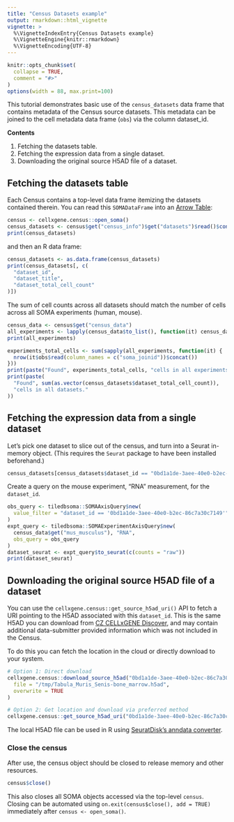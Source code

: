 ```yaml
---
title: "Census Datasets example"
output: rmarkdown::html_vignette
vignette: >
  %\VignetteIndexEntry{Census Datasets example}
  %\VignetteEngine{knitr::rmarkdown}
  %\VignetteEncoding{UTF-8}
---
```


```r
knitr::opts_chunk$set(
  collapse = TRUE,
  comment = "#>"
)
options(width = 88, max.print=100)
```

<!--
THIS VIGNETTE IS BASED ON:
https://github.com/chanzuckerberg/cellxgene-census/blob/main/api/python/notebooks/api_demo/census_datasets.ipynb
-->

This tutorial demonstrates basic use of the `census_datasets` data frame that contains metadata of the Census source datasets. This metadata can be joined to the cell metadata data frame (`obs`) via the column dataset_id.

**Contents**

1. Fetching the datasets table.
2. Fetching the expression data from a single dataset.
3. Downloading the original source H5AD file of a dataset.

## Fetching the datasets table

Each Census contains a top-level data frame itemizing the datasets contained therein. You can read this `SOMADataFrame` into an [Arrow Table](https://arrow.apache.org/docs/r/reference/Table.html):

```r
census <- cellxgene.census::open_soma()
census_datasets <- census$get("census_info")$get("datasets")$read()$concat()
print(census_datasets)
```

and then an R data frame:

```r
census_datasets <- as.data.frame(census_datasets)
print(census_datasets[, c(
  "dataset_id",
  "dataset_title",
  "dataset_total_cell_count"
)])
```

The sum of cell counts across all datasets should match the number of cells across all SOMA experiments (human, mouse).

```r
census_data <- census$get("census_data")
all_experiments <- lapply(census_data$to_list(), function(it) census_data$get(it$name))
print(all_experiments)
```

```r
experiments_total_cells <- sum(sapply(all_experiments, function(it) {
  nrow(it$obs$read(column_names = c("soma_joinid"))$concat())
}))
print(paste("Found", experiments_total_cells, "cells in all experiments."))
print(paste(
  "Found", sum(as.vector(census_datasets$dataset_total_cell_count)),
  "cells in all datasets."
))
```

## Fetching the expression data from a single dataset

Let's pick one dataset to slice out of the census, and turn into a Seurat in-memory object. (This requires the `Seurat` package to have been installed beforehand.)

```r
census_datasets[census_datasets$dataset_id == "0bd1a1de-3aee-40e0-b2ec-86c7a30c7149", ]
```

Create a query on the mouse experiment, "RNA" measurement, for the `dataset_id`.

```r
obs_query <- tiledbsoma::SOMAAxisQuery$new(
  value_filter = "dataset_id == '0bd1a1de-3aee-40e0-b2ec-86c7a30c7149'"
)
expt_query <- tiledbsoma::SOMAExperimentAxisQuery$new(
  census_data$get("mus_musculus"), "RNA",
  obs_query = obs_query
)
dataset_seurat <- expt_query$to_seurat(c(counts = "raw"))
print(dataset_seurat)
```

## Downloading the original source H5AD file of a dataset

You can use the `cellxgene.census::get_source_h5ad_uri()` API to fetch a URI pointing to the H5AD associated with this `dataset_id`. This is the same H5AD you can download from [CZ CELLxGENE Discover](https://github.com/chanzuckerberg/cellxgene-census/blob/main/api/python/notebooks/api_demo/census_datasets.ipynb), and may contain additional data-submitter provided information which was not included in the Census.

To do this you can fetch the location in the cloud or directly download to your system.

```r
# Option 1: Direct download
cellxgene.census::download_source_h5ad("0bd1a1de-3aee-40e0-b2ec-86c7a30c7149",
  file = "/tmp/Tabula_Muris_Senis-bone_marrow.h5ad",
  overwrite = TRUE
)
```
```r
# Option 2: Get location and download via preferred method
cellxgene.census::get_source_h5ad_uri("0bd1a1de-3aee-40e0-b2ec-86c7a30c7149")
```

The local H5AD file can be used in R using [SeuratDisk's anndata converter](https://mojaveazure.github.io/seurat-disk/articles/convert-anndata.html).

### Close the census

After use, the census object should be closed to release memory and other resources.

```r
census$close()
```

This also closes all SOMA objects accessed via the top-level `census`. Closing can be automated using `on.exit(census$close(), add = TRUE)` immediately after `census <- open_soma()`.
